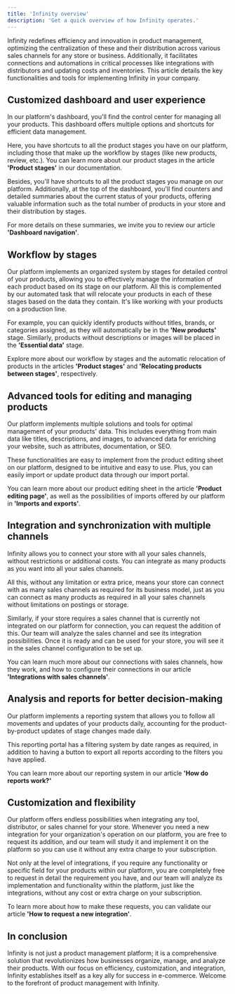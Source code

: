 ```yaml
---
title: 'Infinity overview'
description: 'Get a quick overview of how Infinity operates.'
---
```


Infinity redefines efficiency and innovation in product management, optimizing the centralization of these and their distribution across various sales channels for any store or business. Additionally, it facilitates connections and automations in critical processes like integrations with distributors and updating costs and inventories. This article details the key functionalities and tools for implementing Infinity in your company.

## Customized dashboard and user experience

In our platform's dashboard, you'll find the control center for managing all your products. This dashboard offers multiple options and shortcuts for efficient data management.

Here, you have shortcuts to all the product stages you have on our platform, including those that make up the workflow by stages (like new products, review, etc.). You can learn more about our product stages in the article **'Product stages'** in our documentation.

Besides, you'll have shortcuts to all the product stages you manage on our platform. Additionally, at the top of the dashboard, you'll find counters and detailed summaries about the current status of your products, offering valuable information such as the total number of products in your store and their distribution by stages.

For more details on these summaries, we invite you to review our article **'Dashboard navigation'**.

## Workflow by stages

Our platform implements an organized system by stages for detailed control of your products, allowing you to effectively manage the information of each product based on its stage on our platform. All this is complemented by our automated task that will relocate your products in each of these stages based on the data they contain. It's like working with your products on a production line.

For example, you can quickly identify products without titles, brands, or categories assigned, as they will automatically be in the **'New products'** stage. Similarly, products without descriptions or images will be placed in the **'Essential data'** stage.

Explore more about our workflow by stages and the automatic relocation of products in the articles **'Product stages'** and **'Relocating products between stages'**, respectively.

## Advanced tools for editing and managing products

Our platform implements multiple solutions and tools for optimal management of your products' data. This includes everything from main data like titles, descriptions, and images, to advanced data for enriching your website, such as attributes, documentation, or SEO.

These functionalities are easy to implement from the product editing sheet on our platform, designed to be intuitive and easy to use. Plus, you can easily import or update product data through our import portal.

You can learn more about our product editing sheet in the article **'Product editing page'**, as well as the possibilities of imports offered by our platform in **'Imports and exports'**.

## Integration and synchronization with multiple channels

Infinity allows you to connect your store with all your sales channels, without restrictions or additional costs. You can integrate as many products as you want into all your sales channels.

All this, without any limitation or extra price, means your store can connect with as many sales channels as required for its business model, just as you can connect as many products as required in all your sales channels without limitations on postings or storage.

Similarly, if your store requires a sales channel that is currently not integrated on our platform for connection, you can request the addition of this. Our team will analyze the sales channel and see its integration possibilities. Once it is ready and can be used for your store, you will see it in the sales channel configuration to be set up.

You can learn much more about our connections with sales channels, how they work, and how to configure their connections in our article **'Integrations with sales channels'**.

## Analysis and reports for better decision-making

Our platform implements a reporting system that allows you to follow all movements and updates of your products daily, accounting for the product-by-product updates of stage changes made daily.

This reporting portal has a filtering system by date ranges as required, in addition to having a button to export all reports according to the filters you have applied.

You can learn more about our reporting system in our article **'How do reports work?'**

## Customization and flexibility

Our platform offers endless possibilities when integrating any tool, distributor, or sales channel for your store. Whenever you need a new integration for your organization's operation on our platform, you are free to request its addition, and our team will study it and implement it on the platform so you can use it without any extra charge to your subscription.

Not only at the level of integrations, if you require any functionality or specific field for your products within our platform, you are completely free to request in detail the requirement you have, and our team will analyze its implementation and functionality within the platform, just like the integrations, without any cost or extra charge on your subscription.

To learn more about how to make these requests, you can validate our article **'How to request a new integration'**.

## In conclusion

Infinity is not just a product management platform; it is a comprehensive solution that revolutionizes how businesses organize, manage, and analyze their products. With our focus on efficiency, customization, and integration, Infinity establishes itself as a key ally for success in e-commerce. Welcome to the forefront of product management with Infinity.